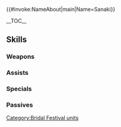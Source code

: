 {{#invoke:NameAbout|main|Name=Sanaki}}{{HeroPage Tabs|{{PAGENAME}}}}
{{Hero Infobox
|Name = Sanaki
|Title = Apostle in White
|GrowthModifier = Gen 2
|WeaponType = Green Tome
|MoveType = Flying
|Origin = Fire Emblem: Path of Radiance
|Gender = Female
|actorEN = Sara Cravens
|actorJP=中原麻衣
|artist=富岡二郎
|releaseDate = May 21, 2018
| TagID=花嫁サナキ
|InternalID = 251
|Properties=special,specRate_202202
|cv1=8
|cv2=900100
|description=Empress of Begnion. Known as the Apostle, voice of the goddess. Curiosity led her to participate in a festival about brides. Appears in Fire Emblem: Path of Radiance.
}}

__TOC__

{{Stats Page|Hero={{BASEPAGENAME}}
|Lv1HP=16|Lv1ATK=10|Lv1SPD=8|Lv1DEF=3|Lv1RES=7
|GRHP=45|GRATK=60|GRSPD=50|GRDEF=30|GRRES=60
}}

== Skills ==
===Weapons===
{{Weapons Table
|weapon1=Wind
|weapon1Default=1
|weapon1Unlock=1
|weapon2=Elwind
|weapon2Default=3
|weapon2Unlock=2
|weapon3=Rexcalibur
|weapon3Default=4
|weapon3Unlock=3
|weapon4=Nifl Frostflowers
|weapon4Default=5
|weapon4Unlock=5
}}

===Assists===
{{Assists Table
|assist1=Draw Back
|assist1Default=4
|assist1Unlock=3
}}

===Specials===
{{Specials Table
}}

===Passives===
{{Passives Table
|passiveA1=Atk/Res Bond 1
|passiveA2=Atk/Res Bond 2
|passiveA3=Atk/Res Bond 3
|passiveA1Unlock=1
|passiveA2Unlock=2
|passiveA3Unlock=4
|passiveB1=Def/Res Link 1
|passiveB2=Def/Res Link 2
|passiveB3=Def/Res Link 3
|passiveB1Unlock=3
|passiveB2Unlock=4
|passiveB3Unlock=5
}}

{{Heroes Navbox}}
[[Category:Bridal Festival units]]